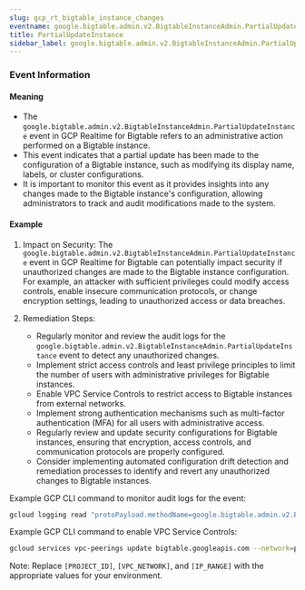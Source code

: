 ```yaml
--- 
slug: gcp_rt_bigtable_instance_changes
eventname: google.bigtable.admin.v2.BigtableInstanceAdmin.PartialUpdateInstance
title: PartialUpdateInstance
sidebar_label: google.bigtable.admin.v2.BigtableInstanceAdmin.PartialUpdateInstance
---
```

                       
### Event Information

#### Meaning

- The `google.bigtable.admin.v2.BigtableInstanceAdmin.PartialUpdateInstance` event in GCP Realtime for Bigtable refers to an administrative action performed on a Bigtable instance.
- This event indicates that a partial update has been made to the configuration of a Bigtable instance, such as modifying its display name, labels, or cluster configurations.
- It is important to monitor this event as it provides insights into any changes made to the Bigtable instance's configuration, allowing administrators to track and audit modifications made to the system.

#### Example

1. Impact on Security: The `google.bigtable.admin.v2.BigtableInstanceAdmin.PartialUpdateInstance` event in GCP Realtime for Bigtable can potentially impact security if unauthorized changes are made to the Bigtable instance configuration. For example, an attacker with sufficient privileges could modify access controls, enable insecure communication protocols, or change encryption settings, leading to unauthorized access or data breaches.

2. Remediation Steps:
   - Regularly monitor and review the audit logs for the `google.bigtable.admin.v2.BigtableInstanceAdmin.PartialUpdateInstance` event to detect any unauthorized changes.
   - Implement strict access controls and least privilege principles to limit the number of users with administrative privileges for Bigtable instances.
   - Enable VPC Service Controls to restrict access to Bigtable instances from external networks.
   - Implement strong authentication mechanisms such as multi-factor authentication (MFA) for all users with administrative access.
   - Regularly review and update security configurations for Bigtable instances, ensuring that encryption, access controls, and communication protocols are properly configured.
   - Consider implementing automated configuration drift detection and remediation processes to identify and revert any unauthorized changes to Bigtable instances.

Example GCP CLI command to monitor audit logs for the event:
```bash
gcloud logging read "protoPayload.methodName=google.bigtable.admin.v2.BigtableInstanceAdmin.PartialUpdateInstance"
```

Example GCP CLI command to enable VPC Service Controls:
```bash
gcloud services vpc-peerings update bigtable.googleapis.com --network=projects/[PROJECT_ID]/global/networks/[VPC_NETWORK] --ranges=[IP_RANGE]
```

Note: Replace `[PROJECT_ID]`, `[VPC_NETWORK]`, and `[IP_RANGE]` with the appropriate values for your environment.


 